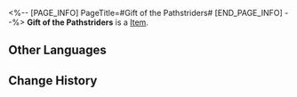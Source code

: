 <%-- [PAGE_INFO]
PageTitle=#Gift of the Pathstriders#
[END_PAGE_INFO] --%>
{{Item Infobox
|id          = 300002
|image       = Item Gift of the Pathstriders.png{{subst:void|<!--$UPLOAD:<<SpriteOutput/ItemFigures/300002.png>-<Item Gift of the Pathstriders.png>-<Item Icons>>-->}}
|type        = 
|invCategory = 
|rarity      = 3
|effect      = 
|description = Gifts between Pathstriders. Select one material of your choice.
}}
{{Description|Your companions would eventually reach their own ends. Hopefully, this gift can accompany you on an even longer journey.}}
'''Gift of the Pathstriders''' is a [[Item]].

==Other Languages==
{{Other Languages
|en   = Gift of the Pathstriders
|zhs  = 命途行者的赠礼
|zht  = 命途行者的贈禮
|ja   = 運命の行人の贈り物
|ko   = 운명의 길을 걷는 자의 선물
|es   = Don de los Andavías
|fr   = Cadeau des Éclaireurs
|ru   = Подарок Идущих по Пути
|th   = ของขวัญจากผู้ท่องชะตา
|vi   = Quà Tặng Của Hành Giả Vận Mệnh
|de   = Geschenk der Pfadfinder
|id   = Gift of the Pathstriders
|pt   = Presente dos Exploradores
}}

==Change History==
{{Change History|1.0}}